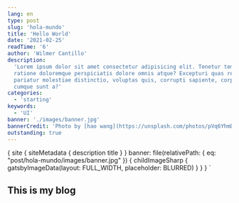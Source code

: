 ```yaml
---
lang: en
type: post
slug: 'hola-mundo'
title: 'Hello World'
date: '2021-02-25'
readTime: '6'
author: 'Wilmer Cantillo'
description:
  'Lorem ipsum dolor sit amet consectetur adipisicing elit. Tenetur tempora
  ratione doloremque perspiciatis dolore omnis atque? Excepturi quas recusandae
  pariatur molestiae distinctio, voluptas quis, corrupti sapiente, corporis
  cumque sunt a?'
categories:
  - 'starting'
keywords:
  - 'UI'
banner: './images/banner.jpg'
bannerCredit: 'Photo by [hao wang](https://unsplash.com/photos/pVq6YhmDPtk)'
outstanding: true
---
```


  {
    site {
      siteMetadata {
        description
        title
      }
    }
    banner: file(relativePath: { eq: "post/hola-mundo/images/banner.jpg" }) {
      childImageSharp {
        gatsbyImageData(layout: FULL_WIDTH, placeholder: BLURRED)
      }
    }
  }
`

## This is my blog

